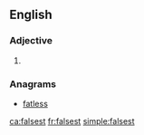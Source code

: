 ==English==

===Adjective===
{{head|en|adjective superlative form}}

# {{en-superlative of|false}}

===Anagrams===
* [[fatless#English|fatless]]

[[ca:falsest]]
[[fr:falsest]]
[[simple:falsest]]